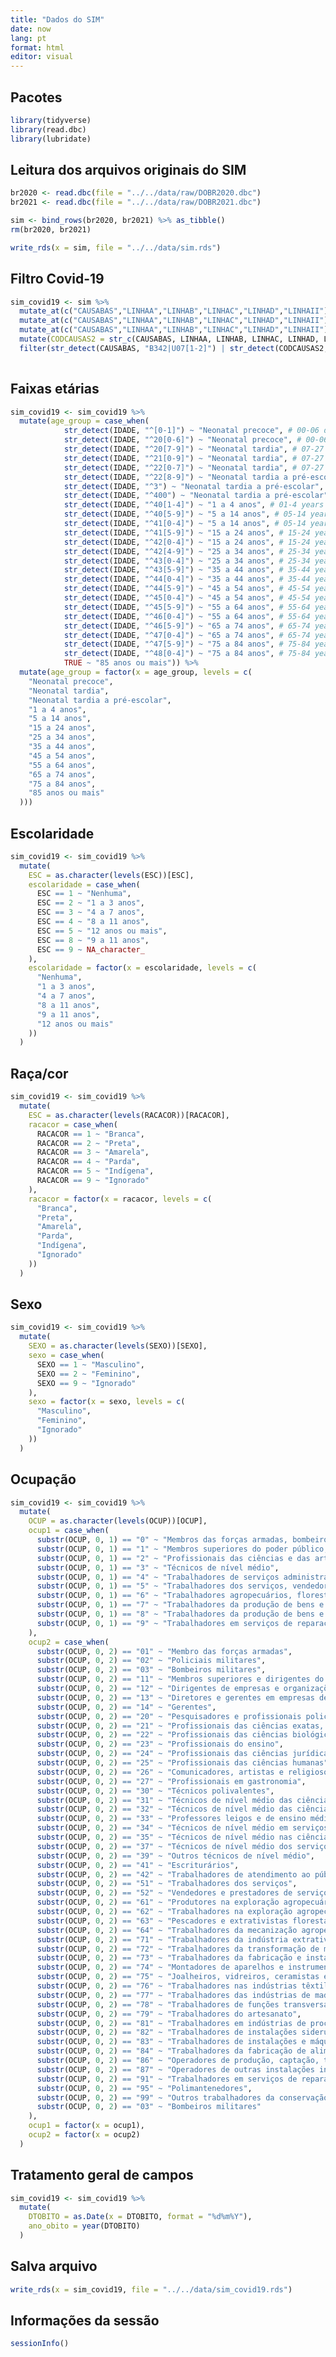 ```yaml
---
title: "Dados do SIM"
date: now
lang: pt
format: html
editor: visual
---
```


## Pacotes

```r
library(tidyverse)
library(read.dbc)
library(lubridate)
```

## Leitura dos arquivos originais do SIM

```r
br2020 <- read.dbc(file = "../../data/raw/DOBR2020.dbc")
br2021 <- read.dbc(file = "../../data/raw/DOBR2021.dbc")

sim <- bind_rows(br2020, br2021) %>% as_tibble()
rm(br2020, br2021)
```

```r
write_rds(x = sim, file = "../../data/sim.rds")
```

## Filtro Covid-19

```r
sim_covid19 <- sim %>%
  mutate_at(c("CAUSABAS","LINHAA","LINHAB","LINHAC","LINHAD","LINHAII"), ~str_remove_all(., "[^[:alnum:]]")) %>%
  mutate_at(c("CAUSABAS","LINHAA","LINHAB","LINHAC","LINHAD","LINHAII"), ~str_replace_na(., "")) %>%
  mutate_at(c("CAUSABAS","LINHAA","LINHAB","LINHAC","LINHAD","LINHAII"), ~str_to_upper(., "")) %>%
  mutate(CODCAUSAS2 = str_c(CAUSABAS, LINHAA, LINHAB, LINHAC, LINHAD, LINHAII, sep = "")) %>%
  filter(str_detect(CAUSABAS, "B342|U07[1-2]") | str_detect(CODCAUSAS2, "B342|U07[1-2]"))
  
```

## Faixas etárias

```r
sim_covid19 <- sim_covid19 %>% 
  mutate(age_group = case_when(
            str_detect(IDADE, "^[0-1]") ~ "Neonatal precoce", # 00-06 days
            str_detect(IDADE, "^20[0-6]") ~ "Neonatal precoce", # 00-06 days
            str_detect(IDADE, "^20[7-9]") ~ "Neonatal tardia", # 07-27 days 
            str_detect(IDADE, "^21[0-9]") ~ "Neonatal tardia", # 07-27 days
            str_detect(IDADE, "^22[0-7]") ~ "Neonatal tardia", # 07-27 days
            str_detect(IDADE, "^22[8-9]") ~ "Neonatal tardia a pré-escolar", # 28-364 days
            str_detect(IDADE, "^3") ~ "Neonatal tardia a pré-escolar", # 28-364 days
            str_detect(IDADE, "^400") ~ "Neonatal tardia a pré-escolar", # 28-364 days
            str_detect(IDADE, "^40[1-4]") ~ "1 a 4 anos", # 01-4 years
            str_detect(IDADE, "^40[5-9]") ~ "5 a 14 anos", # 05-14 years
            str_detect(IDADE, "^41[0-4]") ~ "5 a 14 anos", # 05-14 years
            str_detect(IDADE, "^41[5-9]") ~ "15 a 24 anos", # 15-24 years
            str_detect(IDADE, "^42[0-4]") ~ "15 a 24 anos", # 15-24 years
            str_detect(IDADE, "^42[4-9]") ~ "25 a 34 anos", # 25-34 years
            str_detect(IDADE, "^43[0-4]") ~ "25 a 34 anos", # 25-34 years
            str_detect(IDADE, "^43[5-9]") ~ "35 a 44 anos", # 35-44 years
            str_detect(IDADE, "^44[0-4]") ~ "35 a 44 anos", # 35-44 years
            str_detect(IDADE, "^44[5-9]") ~ "45 a 54 anos", # 45-54 years
            str_detect(IDADE, "^45[0-4]") ~ "45 a 54 anos", # 45-54 years
            str_detect(IDADE, "^45[5-9]") ~ "55 a 64 anos", # 55-64 years
            str_detect(IDADE, "^46[0-4]") ~ "55 a 64 anos", # 55-64 years
            str_detect(IDADE, "^46[5-9]") ~ "65 a 74 anos", # 65-74 years
            str_detect(IDADE, "^47[0-4]") ~ "65 a 74 anos", # 65-74 years
            str_detect(IDADE, "^47[5-9]") ~ "75 a 84 anos", # 75-84 years
            str_detect(IDADE, "^48[0-4]") ~ "75 a 84 anos", # 75-84 years
            TRUE ~ "85 anos ou mais")) %>%
  mutate(age_group = factor(x = age_group, levels = c(
    "Neonatal precoce",
    "Neonatal tardia",
    "Neonatal tardia a pré-escolar",
    "1 a 4 anos",
    "5 a 14 anos",
    "15 a 24 anos",
    "25 a 34 anos",
    "35 a 44 anos",
    "45 a 54 anos",
    "55 a 64 anos",
    "65 a 74 anos",
    "75 a 84 anos",
    "85 anos ou mais"
  )))
```

## Escolaridade

```r
sim_covid19 <- sim_covid19 %>% 
  mutate(
    ESC = as.character(levels(ESC))[ESC],
    escolaridade = case_when(
      ESC == 1 ~ "Nenhuma",
      ESC == 2 ~ "1 a 3 anos",
      ESC == 3 ~ "4 a 7 anos",
      ESC == 4 ~ "8 a 11 anos",
      ESC == 5 ~ "12 anos ou mais",
      ESC == 8 ~ "9 a 11 anos",
      ESC == 9 ~ NA_character_
    ),
    escolaridade = factor(x = escolaridade, levels = c(
      "Nenhuma",
      "1 a 3 anos",
      "4 a 7 anos",
      "8 a 11 anos",
      "9 a 11 anos",
      "12 anos ou mais"
    ))
  )
```

## Raça/cor

```r
sim_covid19 <- sim_covid19 %>% 
  mutate(
    ESC = as.character(levels(RACACOR))[RACACOR],
    racacor = case_when(
      RACACOR == 1 ~ "Branca",
      RACACOR == 2 ~ "Preta",
      RACACOR == 3 ~ "Amarela",
      RACACOR == 4 ~ "Parda",
      RACACOR == 5 ~ "Indígena",
      RACACOR == 9 ~ "Ignorado"
    ),
    racacor = factor(x = racacor, levels = c(
      "Branca",
      "Preta",
      "Amarela",
      "Parda",
      "Indígena",
      "Ignorado"
    ))
  )
```

## Sexo

```r
sim_covid19 <- sim_covid19 %>% 
  mutate(
    SEXO = as.character(levels(SEXO))[SEXO],
    sexo = case_when(
      SEXO == 1 ~ "Masculino",
      SEXO == 2 ~ "Feminino",
      SEXO == 9 ~ "Ignorado"
    ),
    sexo = factor(x = sexo, levels = c(
      "Masculino",
      "Feminino",
      "Ignorado"
    ))
  )
```

## Ocupação

```r
sim_covid19 <- sim_covid19 %>% 
  mutate(
    OCUP = as.character(levels(OCUP))[OCUP],
    ocup1 = case_when(
      substr(OCUP, 0, 1) == "0" ~ "Membros das forças armadas, bombeiros e militares",
      substr(OCUP, 0, 1) == "1" ~ "Membros superiores do poder público, dirigentes de organizações de interesse público e de empresas, gerentes",
      substr(OCUP, 0, 1) == "2" ~ "Profissionais das ciências e das artes",
      substr(OCUP, 0, 1) == "3" ~ "Técnicos de nível médio",
      substr(OCUP, 0, 1) == "4" ~ "Trabalhadores de serviços administrativos",
      substr(OCUP, 0, 1) == "5" ~ "Trabalhadores dos serviços, vendedores do comércio em lojas e mercados",
      substr(OCUP, 0, 1) == "6" ~ "Trabalhadores agropecuários, florestais e da pesca",
      substr(OCUP, 0, 1) == "7" ~ "Trabalhadores da produção de bens e serviços industriais",
      substr(OCUP, 0, 1) == "8" ~ "Trabalhadores da produção de bens e serviços industriais",
      substr(OCUP, 0, 1) == "9" ~ "Trabalhadores em serviços de reparação e manutenção"
    ),
    ocup2 = case_when(
      substr(OCUP, 0, 2) == "01" ~ "Membro das forças armadas",
      substr(OCUP, 0, 2) == "02" ~ "Policiais militares",
      substr(OCUP, 0, 2) == "03" ~ "Bombeiros militares",
      substr(OCUP, 0, 2) == "11" ~ "Membros superiores e dirigentes do poder público",
      substr(OCUP, 0, 2) == "12" ~ "Dirigentes de empresas e organizações (exceto de interesse público)",
      substr(OCUP, 0, 2) == "13" ~ "Diretores e gerentes em empresas de serviços de saúde, da educação, ou de serviços culturais, sociais ou pessoais",
      substr(OCUP, 0, 2) == "14" ~ "Gerentes",
      substr(OCUP, 0, 2) == "20" ~ "Pesquisadores e profissionais policientíficos",
      substr(OCUP, 0, 2) == "21" ~ "Profissionais das ciências exatas, físicas e da engenharia",
      substr(OCUP, 0, 2) == "22" ~ "Profissionais das ciências biológicas, da saúde e afins",
      substr(OCUP, 0, 2) == "23" ~ "Profissionais do ensino",
      substr(OCUP, 0, 2) == "24" ~ "Profissionais das ciências jurídicas",
      substr(OCUP, 0, 2) == "25" ~ "Profissionais das ciências humanas",
      substr(OCUP, 0, 2) == "26" ~ "Comunicadores, artistas e religiosos",
      substr(OCUP, 0, 2) == "27" ~ "Profissionais em gastronomia",
      substr(OCUP, 0, 2) == "30" ~ "Técnicos polivalentes",
      substr(OCUP, 0, 2) == "31" ~ "Técnicos de nível médio das ciências físicas, químicas, engenharias e afins",
      substr(OCUP, 0, 2) == "32" ~ "Técnicos de nível médio das ciências biológicas, bioquímicas, da saúde e afins",
      substr(OCUP, 0, 2) == "33" ~ "Professores leigos e de ensino médio",
      substr(OCUP, 0, 2) == "34" ~ "Técnicos de nível médio em serviços de transporte",
      substr(OCUP, 0, 2) == "35" ~ "Técnicos de nível médio nas ciências administrativas",
      substr(OCUP, 0, 2) == "37" ~ "Técnicos de nível médio dos serviços culturais, das comunicações e dos desportos",
      substr(OCUP, 0, 2) == "39" ~ "Outros técnicos de nível médio",
      substr(OCUP, 0, 2) == "41" ~ "Escriturários",
      substr(OCUP, 0, 2) == "42" ~ "Trabalhadores de atendimento ao público",
      substr(OCUP, 0, 2) == "51" ~ "Trabalhadores dos serviços",
      substr(OCUP, 0, 2) == "52" ~ "Vendedores e prestadores de serviços do comércio",
      substr(OCUP, 0, 2) == "61" ~ "Produtores na exploração agropecuária",
      substr(OCUP, 0, 2) == "62" ~ "Trabalhadores na exploração agropecuária",
      substr(OCUP, 0, 2) == "63" ~ "Pescadores e extrativistas florestais",
      substr(OCUP, 0, 2) == "64" ~ "Trabalhadores da mecanização agropecuária e florestal",
      substr(OCUP, 0, 2) == "71" ~ "Trabalhadores da indústria extrativista e da construção civil",
      substr(OCUP, 0, 2) == "72" ~ "Trabalhadores da transformação de metais e de compósitos",
      substr(OCUP, 0, 2) == "73" ~ "Trabalhadores da fabricação e instalação eletroeletrônica",
      substr(OCUP, 0, 2) == "74" ~ "Montadores de aparelhos e instrumentos de precisão e musicais",
      substr(OCUP, 0, 2) == "75" ~ "Joalheiros, vidreiros, ceramistas e afins",
      substr(OCUP, 0, 2) == "76" ~ "Trabalhadores nas indústrias têxtil, do curtimento, do vestuário e das artes gráficas",
      substr(OCUP, 0, 2) == "77" ~ "Trabalhadores das indústrias de madeira e imobiliário",
      substr(OCUP, 0, 2) == "78" ~ "Trabalhadores de funções transversais",
      substr(OCUP, 0, 2) == "79" ~ "Trabalhadores do artesanato",
      substr(OCUP, 0, 2) == "81" ~ "Trabalhadores em indústrias de processos contínuos e outras indústrias",
      substr(OCUP, 0, 2) == "82" ~ "Trabalhadores de instalações siderúrgicas e de materiais de construção",
      substr(OCUP, 0, 2) == "83" ~ "Trabalhadores de instalações e máquinas de fabricação de celulose e papel",
      substr(OCUP, 0, 2) == "84" ~ "Trabalhadores da fabricação de alimentos, bebidas e fumo",
      substr(OCUP, 0, 2) == "86" ~ "Operadores de produção, captação, tratamento e distribuição (energia, água e utilidades)",
      substr(OCUP, 0, 2) == "87" ~ "Operadores de outras instalações industriais",
      substr(OCUP, 0, 2) == "91" ~ "Trabalhadores em serviços de reparação e manutenção",
      substr(OCUP, 0, 2) == "95" ~ "Polimantenedores",
      substr(OCUP, 0, 2) == "99" ~ "Outros trabalhadores da conservação, manutenção e reparação",
      substr(OCUP, 0, 2) == "03" ~ "Bombeiros militares"
    ),
    ocup1 = factor(x = ocup1),
    ocup2 = factor(x = ocup2)
  )
```

## Tratamento geral de campos

```r
sim_covid19 <- sim_covid19 %>% 
  mutate(
    DTOBITO = as.Date(x = DTOBITO, format = "%d%m%Y"),
    ano_obito = year(DTOBITO)
  )
```

## Salva arquivo

```r
write_rds(x = sim_covid19, file = "../../data/sim_covid19.rds")
```

## Informações da sessão

```r
sessionInfo()
```
